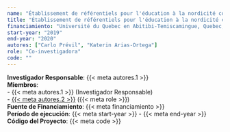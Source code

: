 ```yaml
---
name: "Établissement de référentiels pour l'éducation à la nordicité commune, mobilité de l'éducation, le lieu et l'éducation relative à l'environnement dans les écosystèmes nordiques"
title: "Établissement de référentiels pour l'éducation à la nordicité commune, mobilité de l'éducation, le lieu et l'éducation relative à l'environnement dans les écosystèmes nordiques"
financiamiento: "Université du Quebec en Abitibi-Temiscamingue, Quebec, Canadá"
start-year: "2019"
end-year: "2020"
autores: ["Carlo Prévil", "Katerin Arias-Ortega"]
role: "Co-investigadora"
code: ""
---
```

**Investigador Responsable**: {{< meta autores.1 >}}  
**Miembros**:  
  - {{< meta autores.1 >}} (Investigador Responsable)  
  - [{{< meta autores.2 >}}](../members/current/Katerin Arias-Ortega.qmd) ({{< meta role >}})  
**Fuente de Financiamiento**: {{< meta financiamiento >}}  
**Período de ejecución**: {{< meta start-year >}} - {{< meta end-year >}}  
**Código del Proyecto**: {{< meta code >}} 